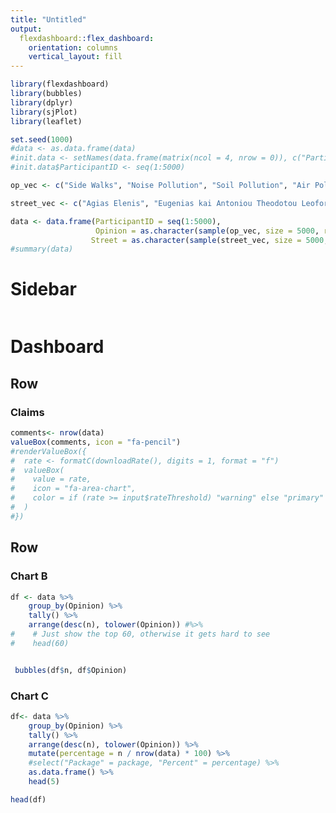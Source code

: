 ```yaml
---
title: "Untitled"
output: 
  flexdashboard::flex_dashboard:
    orientation: columns
    vertical_layout: fill
---
```


```r
library(flexdashboard)
library(bubbles)
library(dplyr)
library(sjPlot)
library(leaflet)
```

```r
set.seed(1000)
#data <- as.data.frame(data)
#init.data <- setNames(data.frame(matrix(ncol = 4, nrow = 0)), c("ParticipantID" ,"Opinion", "Date", "Area"))
#init.data$ParticipantID <- seq(1:5000)

op_vec <- c("Side Walks", "Noise Pollution", "Soil Pollution", "Air Pollution", "Garbage", "Parking places", "Public transport", "Bicycle roads", "Healthcare centers", "Economy", "Unemployment", "Employment", "Transparency", "Justice", "Schools", "Physical activity", "Health", "Youth centers", "Elderly Centers", "Libraries", "Community centers", "Road lighting")

street_vec <- c("Agias Elenis", "Eugenias kai Antoniou Theodotou Leoforos", "Konstantinou Spyridaki Plateia", "Alkaiou", "Hlektras", "Medontos", "Antrokleous", "Iras", "Mpoumpoulinas", "Annis Komninis", "Theokritou", "Pindarou", "Arnaldas", "Thoukididou", "Stasandrou", "Afroditis", "Kritis", "Stasinou Leoforos" )

data <- data.frame(ParticipantID = seq(1:5000),
                   Opinion = as.character(sample(op_vec, size = 5000, replace = TRUE, prob = c(0.25, 0.1, 0.2, 0.3, 0.4, 0.5, 0.6, 0.7, 0.4, 0.3, 0.5, 0.2, 0.1, 0.2, 0.4, 0.2, 0.1, 0.4, 0.5, 0.7, 0.3, 0.4))),
                  Street = as.character(sample(street_vec, size = 5000, replace = TRUE)))
#summary(data)
```

Sidebar {.sidebar}
=======================================================================

```r

```

Dashboard
=======================================================================

Row {data-width=350}
-----------------------------------------------------------------------

### Claims {.value-box}

```r
comments<- nrow(data)
valueBox(comments, icon = "fa-pencil")
#renderValueBox({
#  rate <- formatC(downloadRate(), digits = 1, format = "f")
#  valueBox(
#    value = rate,
#    icon = "fa-area-chart",
#    color = if (rate >= input$rateThreshold) "warning" else "primary"
#  )
#})
```

Row {data-width=650}
-----------------------------------------------------------------------

### Chart B

```r
df <- data %>%
    group_by(Opinion) %>%
    tally() %>%
    arrange(desc(n), tolower(Opinion)) #%>%
#    # Just show the top 60, otherwise it gets hard to see
#    head(60)


 bubbles(df$n, df$Opinion)
```

### Chart C

```r
df<- data %>%
    group_by(Opinion) %>%
    tally() %>%
    arrange(desc(n), tolower(Opinion)) %>%
    mutate(percentage = n / nrow(data) * 100) %>%
    #select("Package" = package, "Percent" = percentage) %>%
    as.data.frame() %>%
    head(5)

head(df)
```

